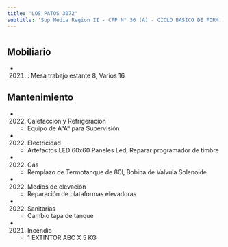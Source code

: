 ```yaml
---
title: 'LOS PATOS 3072'
subtitle: 'Sup Media Region II - CFP N° 36 (A) - CICLO BASICO DE FORM. OCUP. N° 01 EVITA'
---
```


#


## Mobiliario

*  (2021) : Mesa trabajo estante 8, Varios 16 





## Mantenimiento

*  (2022) Calefaccion y Refrigeracion 
    + Equipo de A°A° para Supervisión

*  (2022) Electricidad 
    + Artefactos LED 60x60 Paneles Led, Reparar programador de timbre

*  (2022) Gas 
    + Remplazo de Termotanque de 80l, Bobina de Valvula Solenoide

*  (2022) Medios de elevación 
    + Reparación de plataformas elevadoras

*  (2022) Sanitarias 
    + Cambio tapa de tanque

*  (2021) Incendio 
    + 1 EXTINTOR ABC X 5 KG



